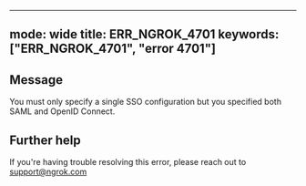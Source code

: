 
---
mode: wide
title: ERR_NGROK_4701
keywords: ["ERR_NGROK_4701", "error 4701"]
---

## Message
You must only specify a single SSO configuration but you specified both SAML and OpenID Connect.




## Further help
If you're having trouble resolving this error, please reach out to [support@ngrok.com](mailto:support@ngrok.com?subject=Help%20with%20ERR_NGROK_4701)

